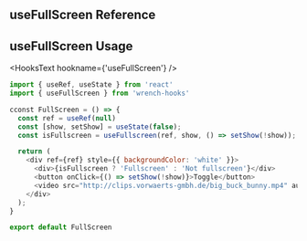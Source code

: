 
<Meta title='hooks/useFullScreen' />

<h2 style={{ color: '#ff3399' }}> useFullScreen Reference </h2>

<FullScreen />
<Home />

<h2 style={{ color: '#ff3399' }}>useFullScreen Usage </h2>

<HooksText hookname={'useFullScreen'} />

```js
import { useRef, useState } from 'react'
import { useFullScreen } from 'wrench-hooks'

cconst FullScreen = () => {
  const ref = useRef(null)
  const [show, setShow] = useState(false);
  const isFullscreen = useFullscreen(ref, show, () => setShow(!show));

  return (
    <div ref={ref} style={{ backgroundColor: 'white' }}>
      <div>{isFullscreen ? 'Fullscreen' : 'Not fullscreen'}</div>
      <button onClick={() => setShow(!show)}>Toggle</button>
      <video src="http://clips.vorwaerts-gmbh.de/big_buck_bunny.mp4" autoPlay />
    </div>
  );
}

export default FullScreen
```
